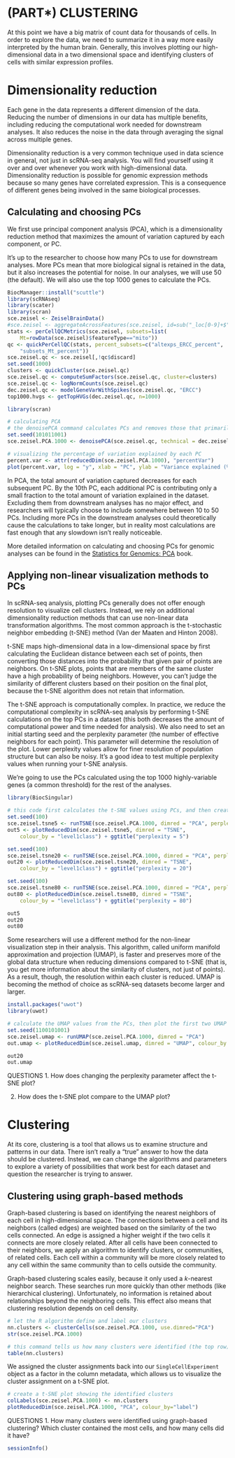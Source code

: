 # (PART\*) CLUSTERING {-}

At this point we have a big matrix of count data for thousands of cells. In order to explore the data, we need to summarize it in a way more easily interpreted by the human brain. Generally, this involves plotting our high-dimensional data in a two dimensional space and identifying clusters of cells with similar expression profiles. 

# Dimensionality reduction

Each gene in the data represents a different dimension of the data. Reducing the number of dimensions in our data has multiple benefits, including reducing the computational work needed for downstream analyses. It also reduces the noise in the data through averaging the signal across multiple genes. 

Dimensionality reduction is a very common technique used in data science in general, not just in scRNA-seq analysis. You will find yourself using it over and over whenever you work with high-dimensional data. Dimensionality reduction is possible for genomic expression methods because so many genes have correlated expression. This is a consequence of different genes being involved in the same biological processes.
 

## Calculating and choosing PCs

We first use principal component analysis (PCA), which is a dimensionality reduction method that maximizes the amount of variation captured by each component, or PC. 

It's up to the researcher to choose how many PCs to use for downstream analyses. More PCs mean that more biological signal is retained in the data, but it also increases the potential for noise. In our analyses, we will use 50 (the default). We will also use the top 1000 genes to calculate the PCs.

```r
BiocManager::install("scuttle")
library(scRNAseq)
library(scater)
library(scran)
sce.zeisel <- ZeiselBrainData()
#sce.zeisel <- aggregateAcrossFeatures(sce.zeisel, id=sub("_loc[0-9]+$", "", rownames(sce.zeisel)))
stats <- perCellQCMetrics(sce.zeisel, subsets=list(
    Mt=rowData(sce.zeisel)$featureType=="mito"))
qc <- quickPerCellQC(stats, percent_subsets=c("altexps_ERCC_percent", 
    "subsets_Mt_percent"))
sce.zeisel.qc <- sce.zeisel[,!qc$discard]
set.seed(1000)
clusters <- quickCluster(sce.zeisel.qc)
sce.zeisel.qc <- computeSumFactors(sce.zeisel.qc, cluster=clusters) 
sce.zeisel.qc <- logNormCounts(sce.zeisel.qc)
dec.zeisel.qc <- modelGeneVarWithSpikes(sce.zeisel.qc, "ERCC")
top1000.hvgs <- getTopHVGs(dec.zeisel.qc, n=1000)
```

```r
library(scran)

# calculating PCA
# the denoisePCA command calculates PCs and removes those that primarily capture technical noise
set.seed(101011001)
sce.zeisel.PCA.1000 <- denoisePCA(sce.zeisel.qc, technical = dec.zeisel.qc, subset.row = top1000.hvgs) #the technical option tells R where to find information about how much of the variation is attributed to "technical", or non-biological, sources

# visualizing the percentage of variation explained by each PC
percent.var <- attr(reducedDim(sce.zeisel.PCA.1000), "percentVar")
plot(percent.var, log = "y", xlab = "PC", ylab = "Variance explained (%)")
```

In PCA, the total amount of variation captured decreases for each subsequent PC. By the 10th PC, each additional PC is contributing only a small fraction to the total amount of variation explained in the dataset. Excluding them from downstream analyses has no major effect, and researchers will typically choose to include somewhere between 10 to 50 PCs. Including more PCs in the downstream analyses could theoretically cause the calculations to take longer, but in reality most calculations are fast enough that any slowdown isn't really noticeable.

More detailed information on calculating and choosing PCs for genomic analyses can be found in the [Statistics for Genomics: PCA](https://jhudatascience.org/GDSCN_Book_Statistics_for_Genomics_PCA/) book.

## Applying non-linear visualization methods to PCs

In scRNA-seq analysis, plotting PCs generally does not offer enough resolution to visualize cell clusters. Instead, we rely on additional dimensionality reduction methods that can use non-linear data transformation algorithms. The most common approach is the t-stochastic neighbor embedding (t-SNE) method (Van der Maaten and Hinton 2008). 

t-SNE maps high-dimensional data in a low-dimensional space by first calculating the Euclidean distance between each set of points, then converting those distances into the probability that given pair of points are neighbors. On t-SNE plots, points that are members of the same cluster have a high probability of being neighbors. However, you can't judge the similarity of different clusters based on their position on the final plot, because the t-SNE algorithm does not retain that information.

The t-SNE approach is computationally complex. In practice, we reduce the computational complexity in scRNA-seq analysis by performing t-SNE calculations on the top PCs in a dataset (this both decreases the amount of computational power and time needed for analysis). We also need to set an initial starting seed and the perplexity parameter (the number of effective neighbors for each point). This parameter  will determine the resolution of the plot. Lower perplexity values allow for finer resolution of population structure but can also be noisy.  It's a good idea to test multiple perplexity values when running your t-SNE analysis.

We're going to use the PCs calculated using the top 1000 highly-variable genes (a common threshold) for the rest of the analyses.

```r
library(BiocSingular)

# this code first calculates the t-SNE values using PCs, and then creates a plot of the first two t-SNE dimensions
set.seed(100)
sce.zeisel.tsne5 <- runTSNE(sce.zeisel.PCA.1000, dimred = "PCA", perplexity = 5)
out5 <- plotReducedDim(sce.zeisel.tsne5, dimred = "TSNE",
    colour_by = "level1class") + ggtitle("perplexity = 5")

set.seed(100)
sce.zeisel.tsne20 <- runTSNE(sce.zeisel.PCA.1000, dimred = "PCA", perplexity = 20)
out20 <- plotReducedDim(sce.zeisel.tsne20, dimred = "TSNE",
    colour_by = "level1class") + ggtitle("perplexity = 20")

set.seed(100)
sce.zeisel.tsne80 <- runTSNE(sce.zeisel.PCA.1000, dimred = "PCA", perplexity = 80)
out80 <- plotReducedDim(sce.zeisel.tsne80, dimred = "TSNE", 
    colour_by = "level1class") + ggtitle("perplexity = 80")

out5
out20
out80
```

Some researchers will use a different method for the non-linear visualization step in their analysis. This algorithm, called uniform manifold approximation and projection (UMAP), is faster and preserves more of the global data structure when reducing dimensions compared to t-SNE (that is, you get more information about the similarity of clusters, not just of points). As a result, though, the resolution within each cluster is reduced. UMAP is becoming the method of choice as scRNA-seq datasets become larger and larger.

```r
install.packages("uwot")
library(uwot)
```

```r

# calculate the UMAP values from the PCs, then plot the first two UMAP dimensions
set.seed(1100101001)
sce.zeisel.umap <- runUMAP(sce.zeisel.PCA.1000, dimred = "PCA")
out.umap <- plotReducedDim(sce.zeisel.umap, dimred = "UMAP", colour_by = "level1class") + ggtitle("UMAP")

out20
out.umap
```

::: {.fyi}
QUESTIONS
1. How does changing the perplexity parameter affect the t-SNE plot?

2. How does the t-SNE plot compare to the UMAP plot?
:::

# Clustering

At its core, clustering is a tool that allows us to examine structure and patterns in our data. There isn't really a "true" answer to how the data should be clustered. Instead, we can change the algorithms and parameters to explore a variety of possibilities that work best for each dataset and question the researcher is trying to answer. 

## Clustering using graph-based methods

Graph-based clustering is based on identifying the nearest neighbors of each cell in high-dimensional space. The connections between a cell and its neighbors (called edges) are weighted based on the similarity of the two cells connected. An edge is assigned a higher weight if the two cells it connects are more closely related. After all cells have been connected to their neighbors, we apply an algorithm to identify clusters, or communities, of related cells. Each cell within a community will be more closely related to any cell within the same community than to cells outside the community.

Graph-based clustering scales easily, because it only used a _k_-nearest neighbor search. These searches run more quickly than other methods (like hierarchical clustering). Unfortunately, no information is retained about relationships beyond the neighboring cells. This effect also means that clustering resolution depends on cell density.

```r
# let the R algorithm define and label our clusters
nn.clusters <- clusterCells(sce.zeisel.PCA.1000, use.dimred="PCA")
str(sce.zeisel.PCA.1000)

# this command tells us how many clusters were identified (the top row) and how many cells belong to each cluster (the bottom row)
table(nn.clusters)
```

We assigned the cluster assignments back into our `SingleCellExperiment` object as a factor in the column metadata, which allows us to visualize the cluster assignment on a t-SNE plot.

```r
# create a t-SNE plot showing the identified clusters
colLabels(sce.zeisel.PCA.1000) <- nn.clusters
plotReducedDim(sce.zeisel.PCA.1000, "PCA", colour_by="label")
```


:::{.fyi}
QUESTIONS
1. How many clusters were identified using graph-based clustering? Which cluster contained the most cells, and how many cells did it have?
:::

```r
sessionInfo()
```
